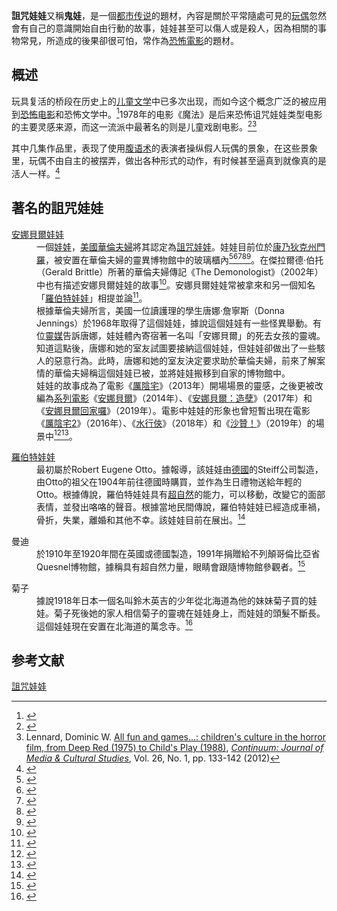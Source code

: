 '''詛咒娃娃'''又稱'''鬼娃'''，是一個[[都會傳奇|都市传说]]的題材，內容是關於平常隨處可見的[[玩偶|玩偶]]忽然會有自己的意識開始自由行動的故事，娃娃甚至可以傷人或是殺人，因為相關的事物常見，所造成的後果卻很可怕，常作為[[恐怖電影|恐怖電影]]的題材。
==概述==
玩具复活的桥段在历史上的[[儿童文学|儿童文学]]中已多次出现，而如今这个概念广泛的被应用到[[恐怖电影|恐怖电影]]和恐怖文学中。<ref>{{citation |url=https://books.google.com/books?id=nme7AAAAIAAJ&pg=PA34 |title=Media Myths, Children's Nightmares |quote=Stories of toys that come to life can of course be found throughout the history of children's literature...|isbn=9780719045950 |last1=Buckingham |first1=David |year=1996 }}</ref>1978年的电影《魔法》是后来恐怖诅咒娃娃类型电影的主要灵感来源，而这一流派中最著名的则是儿童戏剧电影。<ref>{{cite book | last=Buckingham | first=David | year=1996 | title=Moving Images: Understanding Children's Emotional Responses to Television | publisher=Manchester University Press | isbn=978-0-7190-4595-0 | page=[https://archive.org/details/movingimagesunde0000buck/page/34 34] | url=https://archive.org/details/movingimagesunde0000buck/page/34 }}</ref><ref name="lennard1">Lennard, Dominic W. [http://www.tandfonline.com/doi/full/10.1080/10304312.2012.630142 All fun and games…: children's culture in the horror film, from Deep Red (1975) to Child's Play (1988)], ''[[Continuum:_Journal_of_Media_&_Cultural_Studies|Continuum: Journal of Media & Cultural Studies]]'', Vol. 26, No. 1, pp. 133-142 (2012)</ref>

其中几集作品里，表现了使用[[腹语术|腹语术]]的表演者操纵假人玩偶的景象，在这些景象里，玩偶不由自主的被摆弄，做出各种形式的动作，有时候甚至逼真到就像真的是活人一样。<ref name=io9vent>{{cite web|last1=Trendacosta|first1=Katherine|title=The 10 Creepiest Ventriloquist Dummies of All Time|url=http://io9.com/the-10-creepiest-ventriloquist-dummies-of-all-time-458555695|website=io9|accessdate=12 October 2015|date=25 March 2013|archive-date=2015-12-02|archive-url=https://web.archive.org/web/20151202034726/http://io9.com/the-10-creepiest-ventriloquist-dummies-of-all-time-458555695|dead-url=no}}</ref>

==著名的詛咒娃娃==
;[[安娜貝爾娃娃|安娜貝爾娃娃]]
:一個{{Link-en|拉基迪·安|Raggedy Ann}}[[娃娃|娃娃]]，[[美國|美國]]{{link-en|靈探|Ghost hunting|靈異現象調查者}}[[華倫夫婦|華倫夫婦]]將其認定為[[詛咒娃娃|詛咒娃娃]]。娃娃目前位於[[康乃狄克州|康乃狄克州]][[門羅_(康乃狄克州)|門羅]]，被安置在華倫夫婦的靈異博物館中的玻璃櫃內<ref>{{Cite web|url=http://www.warrens.net/Annabelle.html|title=Annabelle|website=www.warrens.net|access-date=2017-11-30|archive-url=https://web.archive.org/web/20160522230945/http://www.warrens.net/annabelle.html|archive-date=2016-05-22|dead-url=yes}}</ref><ref name="usat_'Ann">{{Cite web| title = 'Annabelle' joins ranks of freaky dolls in horror films| author = Bryan Alexander| work = USA TODAY| date = 2014-10-01| accessdate = 2015-03-11| url = https://www.usatoday.com/story/life/movies/2014/10/01/dolls-creepy-annabelle/15474915/| archive-url = https://web.archive.org/web/20150223083605/http://www.usatoday.com/story/life/movies/2014/10/01/dolls-creepy-annabelle/15474915/| archive-date = 2015-02-23| dead-url = no}}</ref><ref name="glam_TheR">{{Cite web| title = The Real-Life Story Behind Annabelle Is Even More Bone-Chilling Than the Movie| last = Eidell| first = Lynsey| work = Glamour| date = 2014-10-07| accessdate = 2015-03-11| url = http://www.glamour.com/entertainment/blogs/obsessed/2014/10/real-story-behind-annabelle| archive-url = https://web.archive.org/web/20150315031542/http://www.glamour.com/entertainment/blogs/obsessed/2014/10/real-story-behind-annabelle| archive-date = 2015-03-15| dead-url = no}}</ref><ref name="yaho_Howt">{{Cite web| title = How the Real Doll Behind 'Annabelle' Became Even Freakier for the Movies| author = Joal Ryan| work = Yahoo!| date = 2014-10-03| accessdate = 2015-03-11| url = https://www.yahoo.com/movies/how-the-real-doll-behind-annabelle-became-even-99081889057.html| archive-url = https://web.archive.org/web/20150129113222/https://www.yahoo.com/movies/how-the-real-doll-behind-annabelle-became-even-99081889057.html| archive-date = 2015-01-29| dead-url = no}}</ref><ref name="Travel Channel">{{cite episode|url=http://www.travelchannel.com/video/annabelle-the-devil-doll|title=Annabelle the Devil Doll|series=Mysteries at the Museum|network=[[Travel_Channel|Travel Channel]]|host={{Link-en|唐·懷爾德曼|Don Wildman}}|accessdate=2014-12-03|archive-url=https://web.archive.org/web/20141126164429/http://www.travelchannel.com/video/annabelle-the-devil-doll|archive-date=2014-11-26|dead-url=no}}</ref>。在傑拉爾德·伯托（Gerald Brittle）所著的華倫夫婦傳記《The Demonologist》（2002年）中也有描述安娜貝爾娃娃的故事<ref name="Demonologist">{{cite book|title=The Demonologist: The Extraordinary Career of Ed and Lorraine Warren|first=Gerald|last=Brittle|publisher=iUniverse|date=2002-09-13|origyear=1980|isbn=978-0-595-24618-2|chapterurl=https://books.google.com/books?id=0qscomSDhcoC&pg=PA39|chapter=Annabelle|pages=39–53|access-date=2019-04-05|archive-date=2020-12-06|archive-url=https://web.archive.org/web/20201206180308/https://books.google.com/books?id=0qscomSDhcoC&pg=PA39|dead-url=no}}</ref>。安娜貝爾娃娃常被拿來和另一個知名{{Link-en|鬧鬼娃娃|Haunted doll}}「[[羅伯特娃娃|羅伯特娃娃]]」相提並論<ref>{{cite web|url=http://ihorror.com/meet-robert-creepy-doll-inspired-childs-play/|title=Meet Robert; The Haunted Doll That Inspired Child’s Play|website=ihorror.com|date=2014-12-03|access-date=2019-04-05|archive-url=https://web.archive.org/web/20190103114356/https://www.ihorror.com/meet-robert-creepy-doll-inspired-childs-play/|archive-date=2019-01-03|dead-url=no}}</ref>。
:根據華倫夫婦所言，美國一位讀護理的學生唐娜·詹寧斯（Donna Jennings）於1968年取得了這個娃娃，據說這個娃娃有一些怪異舉動。有位[[靈媒|靈媒]]告訴唐娜，娃娃體內寄宿著一名叫「安娜貝爾」的死去女孩的靈魂。知道這點後，唐娜和她的室友試圖要接納這個娃娃，但娃娃卻做出了一些駭人的惡意行為。此時，唐娜和她的室友決定要求助於華倫夫婦，前來了解案情的華倫夫婦稱這個娃娃已被{{Link-en|邪靈附身|Demonic possession}}，並將娃娃搬移到自家的博物館中。
:娃娃的故事成為了電影《[[厲陰宅|厲陰宅]]》（2013年）開場場景的靈感，之後更被改編為[[厲陰宅系列電影|系列電影]]《[[安娜貝爾_(電影)|安娜貝爾]]》（2014年）、《[[安娜貝爾：造孽|安娜貝爾：造孽]]》（2017年）和《[[安娜貝爾回家囉|安娜貝爾回家囉]]》（2019年）。電影中娃娃的形象也曾短暫出現在電影《[[厲陰宅2|厲陰宅2]]》（2016年）、《[[水行俠_(電影)|水行俠]]》（2018年）和《[[沙贊！_(電影)|沙贊！]]》（2019年）的場景中<ref>{{cite web|url=https://screenrant.com/aquaman-movie-annabelle-easter-egg-james-wan/|title=The Evil Annabelle Doll Makes a Cameo in James Wan's Aquaman Movie|website=ScreenRant|first=Christopher|last=Fiduccia|date=2018-12-06|accessdate=2018-12-31|archive-url=https://web.archive.org/web/20190101051458/https://screenrant.com/aquaman-movie-annabelle-easter-egg-james-wan/|archive-date=2019-01-01|dead-url=no}}</ref><ref>{{cite web|url=https://www.ign.com/articles/2019/04/05/shazam-end-credits-scene-explained-post-credits-scene-mister-mind-caterpillar-worm-spoilers|title=Shazam! End Credits Scene Explained|website=IGN|first=Jim|last=Vejvoda|date=2019年4月5日|accessdate=2019-04-05|archive-date=2019-04-06|archive-url=https://web.archive.org/web/20190406164627/https://www.ign.com/articles/2019/04/05/shazam-end-credits-scene-explained-post-credits-scene-mister-mind-caterpillar-worm-spoilers|dead-url=no}}</ref>。

;[[羅伯特娃娃|羅伯特娃娃]]
:最初屬於Robert Eugene Otto。據報導，該娃娃由[[德國|德國]]的Steiff公司製造，由Otto的祖父在1904年前往德國時購買，並作為生日禮物送給年輕的Otto。根據傳說，羅伯特娃娃具有[[超自然|超自然]]的能力，可以移動，改變它的面部表情，並發出咯咯的聲音。根據當地民間傳說，羅伯特娃娃已經造成車禍，骨折，失業，離婚和其他不幸。該娃娃目前在{{link-en|基韋斯特藝術與歷史博物館|Martello Gallery-Key West Art and Historical Museum|基韋斯特藝術與歷史博物館}}展出。<ref>{{cite web|url=http://www.slate.com/blogs/atlas_obscura/2013/11/18/robert_the_haunted_doll_creeping_out_floridians_since_1904.html|title=Robert the Haunted Doll: Creeping Out Floridians Since 1904|author=Ella Morton|publisher=Slate.com|date=2013-11-18}}</ref>

;曼迪
:於1910年至1920年間在英國或德國製造，1991年捐贈給不列顛哥倫比亞省Quesnel博物館，據稱具有超自然力量，眼睛會跟隨博物館參觀者。<ref>{{Cite web|url=https://www.huffingtonpost.ca/2018/10/31/haunted-doll-canada_a_23577068/|title=Canada Is Home To One Of The World's Most Famous Haunted Dolls|date=2018-10-31|website=HuffPost Canada|language=en|access-date=2019-03-30}}</ref>

;菊子
:據說1918年日本一個名叫鈴木英吉的少年從北海道為他的妹妹菊子買的娃娃。菊子死後她的家人相信菊子的靈魂在娃娃身上，而娃娃的頭髮不斷長。這個娃娃現在安置在北海道的萬念寺。<ref name="Ross2011">{{cite book|author=Catrien Ross|title=Japanese Ghost Stories: Spirits, Hauntings, and Paranormal Phenomena|url=https://books.google.com/books?id=yYLQAgAAQBAJ&pg=PT82|date=30 August 2011|publisher=Tuttle Publishing|isbn=978-1-4629-0100-5|pages=82–}}</ref>

==参考文献==
{{Reflist}}

[[Category:詛咒娃娃|]]
